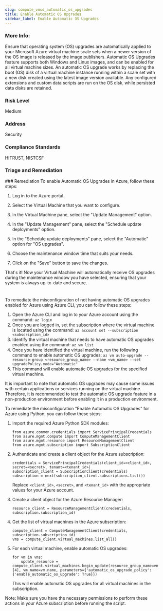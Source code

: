 ```yaml
---
slug: compute_vmss_automatic_os_upgrades
title: Enable Automatic OS Upgrades
sidebar_label: Enable Automatic OS Upgrades
---
```


### More Info:

Ensure that operating system (OS) upgrades are automatically applied to your Microsoft Azure virtual machine scale sets when a newer version of the OS image is released by the image publishers. Automatic OS Upgrades feature supports both Windows and Linux images, and can be enabled for all virtual machine sizes. An automatic OS upgrade works by replacing the boot (OS) disk of a virtual machine instance running within a scale set with a new disk created using the latest image version available. Any configured extensions and custom data scripts are run on the OS disk, while persisted data disks are retained.

### Risk Level

Medium

### Address

Security

### Compliance Standards

HITRUST, NISTCSF

### Triage and Remediation
<Tabs>
<Tab title='Remediation'>
### Remediation

<AccordionGroup>
<Accordion title='Using Console' defaultOpen='true'>
To enable Automatic OS Upgrades in Azure, follow these steps:

1. Log in to the Azure portal.

2. Select the Virtual Machine that you want to configure.

3. In the Virtual Machine pane, select the "Update Management" option.

4. In the "Update Management" pane, select the "Schedule update deployments" option.

5. In the "Schedule update deployments" pane, select the "Automatic" option for "OS upgrades".

6. Choose the maintenance window time that suits your needs.

7. Click on the "Save" button to save the changes.

That's it! Now your Virtual Machine will automatically receive OS upgrades during the maintenance window you have selected, ensuring that your system is always up-to-date and secure.

#
</Accordion>

<Accordion title='Using CLI'>
To remediate the misconfiguration of not having automatic OS upgrades enabled for Azure using Azure CLI, you can follow these steps:

1. Open the Azure CLI and log in to your Azure account using the command: `az login`
2. Once you are logged in, set the subscription where the virtual machine is located using the command: `az account set --subscription <subscription_id>`
3. Identify the virtual machine that needs to have automatic OS upgrades enabled using the command: `az vm list`
4. Once you have identified the virtual machine, run the following command to enable automatic OS upgrades: `az vm auto-upgrade --resource-group <resource_group_name> --name <vm_name> --set upgradePolicy.mode="Automatic"`
5. This command will enable automatic OS upgrades for the specified virtual machine.

It is important to note that automatic OS upgrades may cause some issues with certain applications or services running on the virtual machine. Therefore, it is recommended to test the automatic OS upgrade feature in a non-production environment before enabling it in a production environment.
</Accordion>

<Accordion title='Using Python'>
To remediate the misconfiguration "Enable Automatic OS Upgrades" for Azure using Python, you can follow these steps:

1. Import the required Azure Python SDK modules:
   ```
   from azure.common.credentials import ServicePrincipalCredentials
   from azure.mgmt.compute import ComputeManagementClient
   from azure.mgmt.resource import ResourceManagementClient
   from azure.mgmt.subscription import SubscriptionClient
   ```
2. Authenticate and create a client object for the Azure subscription:
   ```
   credentials = ServicePrincipalCredentials(client_id=<client_id>, secret=<secret>, tenant=<tenant_id>)
   subscription_client = SubscriptionClient(credentials)
   subscription = next(subscription_client.subscriptions.list())
   ```
   Replace `<client_id>`, `<secret>`, and `<tenant_id>` with the appropriate values for your Azure account.
   
3. Create a client object for the Azure Resource Manager:
   ```
   resource_client = ResourceManagementClient(credentials, subscription.subscription_id)
   ```
   
4. Get the list of virtual machines in the Azure subscription:
   ```
   compute_client = ComputeManagementClient(credentials, subscription.subscription_id)
   vms = compute_client.virtual_machines.list_all()
   ```
   
5. For each virtual machine, enable automatic OS upgrades:
   ```
   for vm in vms:
       update_resource = compute_client.virtual_machines.begin_update(resource_group_name=vm.id.split('/')[4], vm_name=vm.name, parameters={'automatic_os_upgrade_policy': {'enable_automatic_os_upgrade': True}})
   ```
   
   This will enable automatic OS upgrades for all virtual machines in the subscription.
   
Note: Make sure you have the necessary permissions to perform these actions in your Azure subscription before running the script.
</Accordion>

</AccordionGroup>
</Tab>
</Tabs>


